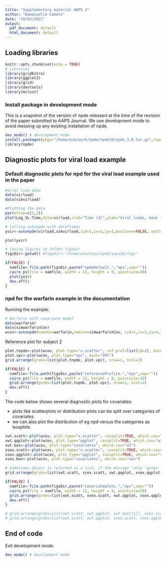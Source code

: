 ```yaml
---
title: "Supplementary material AAPS J"
author: "Emmanuelle Comets"
date: "19/02/2021"
output:
  pdf_document: default
  html_document: default
---
```



## Loading libraries

```r
knitr::opts_chunk$set(echo = TRUE)
# Libraries
library(gridExtra)
library(ggplot2)
library(grid)
library(devtools)
library(mclust)
```

### Install package in development mode

This is a snapshot of the version of npde released at the time of the revision of the paper submitted to AAPS Journal. We use development mode to avoid messing up any existing installation of npde.

```r
dev_mode() # development mode
install.packages(pkgs="/home/eco/work/npde/npde30/npde_3.0.tar.gz",repos=NULL)
library(npde)
```

## Diagnostic plots for viral load example

### Default diagnostic plots for npd for the viral load example used in the paper

```r
#Viral load data
data(virload)
data(simvirload)

#Plotting the data
par(mfrow=c(1,2))
plot(Log_VL~Time,data=virload,xlab="Time (d)",ylab="Viral loads, base 10 log-scale (cp/mL)")

# Calling autonpde with dataframes
yvir<-autonpde(virload,simvirload,iid=1,ix=2,iy=3,boolsave=FALSE, units=list("hr","cp/mL, log 10 base"))

plot(yvir)

# Saving figures to folder figsDir
figsDir<-getwd() #figsDir<-"/home/eco/xtex/npde/aaps20/figs"

if(FALSE) {
  namfile<-file.path(figsDir,paste("npdeDefault.","eps",sep=""))
  cairo_ps(file = namfile, width = 11, height = 8, pointsize=20)
  plot(yvir)
  dev.off()
}
```

### npd for the warfarin example in the documentation

Running the example:

```r
# Warfarin with covariate model
data(warfarin)
data(simwarfarinCov)
wcov<-autonpde(namobs=warfarin,namsim=simwarfarinCov, iid=1,ix=2,iy=4,icov=c(3,6:8),namsav="warfCov", units=list(x="hr",y="mg/L", covariates=c("mg","kg","-","yr")))
```

Reference plot for subject 2

```r
plot.tnpde<-plot(wcov, plot.type="x.scatter", ref.prof=list(id=2), main="tnpd with reference profile ID=2")
plot.vpc<-plot(wcov, plot.type="vpc", main="VPC")
grid.arrange(grobs=list(plot.tnpde, plot.vpc), nrow=1, ncol=2)

if(FALSE) {
  namfile<-file.path(figsDir,paste("referenceProfile.","eps",sep=""))
  cairo_ps(file = namfile, width = 11, height = 8, pointsize=20)
  grid.arrange(grobs=list(plot.tnpde, plot.vpc), nrow=1, ncol=2)
  dev.off()
}
```

The code below shows several diagnostic plots for covariates:

- plots like scatterplots or distribution plots can be split over categories of covariates
- we can also plot the distribution of eg npd versus the categories as boxplots

```r
xwt.scatt<-plot(wcov, plot.type="x.scatter", covsplit=TRUE, which.cov="wt")
xwt.qqplot<-plot(wcov, plot.type="qqplot", covsplit=TRUE, which.cov="wt")
xwt.box<-plot(wcov, plot.type="covariates", which.cov="wt")
xsex.scatt<-plot(wcov, plot.type="x.scatter", covsplit=TRUE, which.cov="sex")
xsex.qqplot<-plot(wcov, plot.type="qqplot", covsplit=TRUE, which.cov="sex")
xsex.box<-plot(wcov, plot.type="covariates", which.cov="sex")

# Sometimes object is returned as a list, if the message "only 'grobs' allowed in "gList"" appears then try using [[1]] after the object
grid.arrange(grobs=list(xwt.scatt, xsex.scatt, xwt.qqplot, xsex.qqplot, xwt.box[[1]],  xsex.box[[1]]), nrow=3, ncol=2)

if(FALSE) {
  namfile<-file.path(figsDir,paste("covariateplots.","eps",sep=""))
  cairo_ps(file = namfile, width = 11, height = 8, pointsize=20)
  grid.arrange(grobs=list(xwt.scatt, xsex.scatt, xwt.qqplot, xsex.qqplot, xwt.box[[1]],  xsex.box[[1]]), nrow=3, ncol=2)
  dev.off()
}

# grid.arrange(grobs=list(xwt.scatt, xwt.qqplot, xwt.box[[1]], xsex.scatt, xsex.qqplot, xsex.box[[1]]), nrow=2, ncol=3)
# grid.arrange(grobs=list(xwt.scatt, xwt.qqplot, xsex.scatt, xsex.qqplot), nrow=2, ncol=2)
```

## End of code
Exit development mode.

```r
dev_mode() # development mode
```